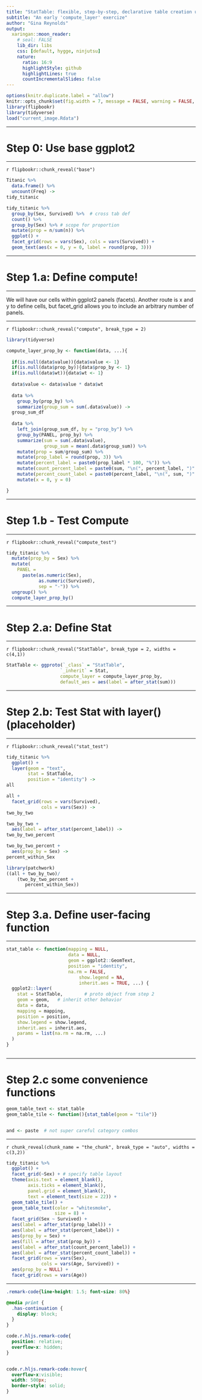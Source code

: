```yaml
---
title: "StatTable: flexible, step-by-step, declarative table creation using ggplot2"
subtitle: "An early 'compute_layer' exercize"
author: "Gina Reynolds"
output:
  xaringan::moon_reader:
    # seal: FALSE
    lib_dir: libs
    css: [default, hygge, ninjutsu]
    nature:
      ratio: 16:9
      highlightStyle: github
      highlightLines: true
      countIncrementalSlides: false
---
```




```r
options(knitr.duplicate.label = "allow")
knitr::opts_chunk$set(fig.width = 7, message = FALSE, warning = FALSE, comment = "", cache = T)
library(flipbookr)
library(tidyverse)
load("current_image.Rdata")
```

---

# Step 0: Use base ggplot2

---


`r flipbookr::chunk_reveal("base")`


```r
Titanic %>% 
  data.frame() %>%  
  uncount(Freq) ->
tidy_titanic

tidy_titanic %>% 
  group_by(Sex, Survived) %>%  # cross tab def
  count() %>% 
  group_by(Sex) %>% # scope for proportion
  mutate(prop = n/sum(n)) %>% 
  ggplot() + 
  facet_grid(rows = vars(Sex), cols = vars(Survived)) + 
  geom_text(aes(x = 0, y = 0, label = round(prop, 3)))
```


---


# Step 1.a: Define compute!


---

We will have our cells within ggplot2 panels (facets).  Another route is x and y to define cells, but facet_grid allows you to include an arbitrary number of panels.

---


`r flipbookr::chunk_reveal("compute", break_type = 2)`


```r
library(tidyverse)

compute_layer_prop_by <- function(data, ...){
  
  if(is.null(data$value)){data$value <- 1}
  if(is.null(data$prop_by)){data$prop_by <- 1}
  if(is.null(data$wt)){data$wt <- 1}
  
  data$value <- data$value * data$wt
  
  data %>% 
    group_by(prop_by) %>% 
    summarize(group_sum = sum(.data$value)) ->
  group_sum_df
  
  data %>% 
    left_join(group_sum_df, by = "prop_by") %>% 
    group_by(PANEL, prop_by) %>% 
    summarize(sum = sum(.data$value),
              group_sum = mean(.data$group_sum)) %>% 
    mutate(prop = sum/group_sum) %>% 
    mutate(prop_label = round(prop, 3)) %>% 
    mutate(percent_label = paste0(prop_label * 100, "%")) %>% 
    mutate(count_percent_label = paste0(sum, "\n(", percent_label, ")" )) %>% 
    mutate(percent_count_label = paste0(percent_label, "\n(", sum, ")" )) %>% 
    mutate(x = 0, y = 0) 

}

```

---

# Step 1.b - Test Compute


---


`r flipbookr::chunk_reveal("compute_test")`


```r
tidy_titanic %>% 
  mutate(prop_by = Sex) %>% 
  mutate(
    PANEL = 
      paste(as.numeric(Sex),
            as.numeric(Survived),
            sep = "-")) %>%
  ungroup() %>% 
  compute_layer_prop_by()
```

---


# Step 2.a: Define Stat


---

`r flipbookr::chunk_reveal("StatTable", break_type = 2, widths = c(4,1))`


```r
StatTable <- ggproto(`_class` = "StatTable",
                    `_inherit` = Stat,
                    compute_layer = compute_layer_prop_by,
                    default_aes = aes(label = after_stat(sum)))
```

---

# Step 2.b: Test Stat with layer() (placeholder)

---

`r flipbookr::chunk_reveal("stat_test")`


```r
tidy_titanic %>% 
  ggplot() + 
  layer(geom = "text", 
        stat = StatTable,
        position = "identity") ->
all

all + 
  facet_grid(rows = vars(Survived),
             cols = vars(Sex)) ->
two_by_two

two_by_two + 
  aes(label = after_stat(percent_label)) ->
two_by_two_percent

two_by_two_percent +
  aes(prop_by = Sex) ->
percent_within_Sex

library(patchwork)
((all + two_by_two)/
    (two_by_two_percent + 
       percent_within_Sex))

```

---

# Step 3.a. Define user-facing function

---

```r
stat_table <- function(mapping = NULL, 
                       data = NULL,
                       geom = ggplot2::GeomText,
                       position = "identity", 
                       na.rm = FALSE,
                           show.legend = NA,
                           inherit.aes = TRUE, ...) {
  ggplot2::layer(
    stat = StatTable,        # proto object from step 2
    geom = geom,   # inherit other behavior
    data = data, 
    mapping = mapping,
    position = position, 
    show.legend = show.legend, 
    inherit.aes = inherit.aes,
    params = list(na.rm = na.rm, ...)
  )
}



```


---

# Step 2.c some convenience functions


```r
geom_table_text <- stat_table
geom_table_tile <- function(){stat_table(geom = "tile")}


and <- paste  # not super careful category combos
```

---

`r chunk_reveal(chunk_name = "the_chunk", break_type = "auto", widths = c(3,2))`


```r
tidy_titanic %>% 
  ggplot() + 
  facet_grid(~Sex) + # specify table layout
  theme(axis.text = element_blank(),
        axis.ticks = element_blank(),
        panel.grid = element_blank(),
        text = element_text(size = 22)) +
  geom_table_tile() + 
  geom_table_text(color = "whitesmoke", 
                  size = 8) + 
  facet_grid(Sex ~ Survived) + 
  aes(label = after_stat(prop_label)) +
  aes(label = after_stat(percent_label)) + 
  aes(prop_by = Sex) + 
  aes(fill = after_stat(prop_by)) + 
  aes(label = after_stat(count_percent_label)) +
  aes(label = after_stat(percent_count_label)) +
  facet_grid(rows = vars(Sex),
             cols = vars(Age, Survived)) + 
  aes(prop_by = NULL) +
  facet_grid(rows = vars(Age)) 
```

---


```css
.remark-code{line-height: 1.5; font-size: 80%}

@media print {
  .has-continuation {
    display: block;
  }
}

code.r.hljs.remark-code{
  position: relative;
  overflow-x: hidden;
}


code.r.hljs.remark-code:hover{
  overflow-x:visible;
  width: 500px;
  border-style: solid;
}
```

